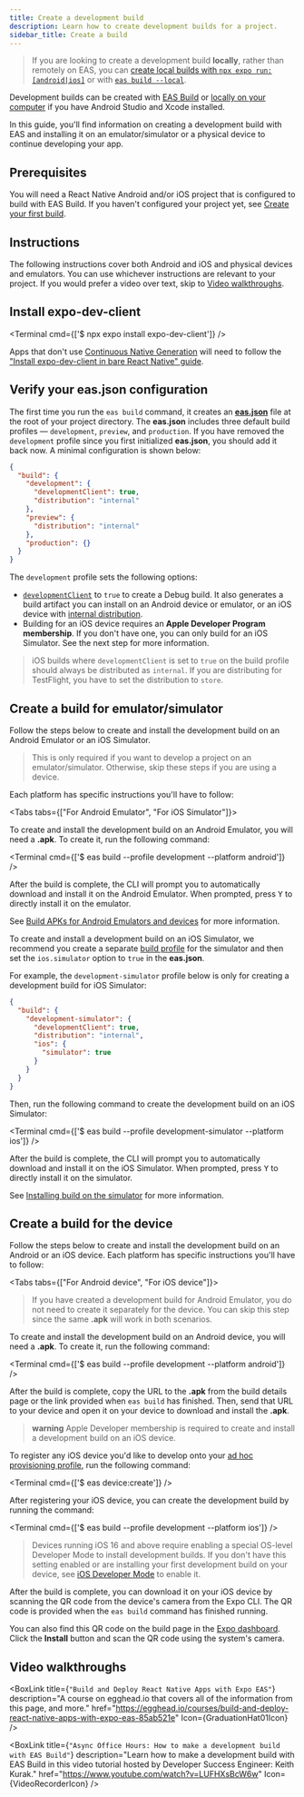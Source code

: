 ```yaml
---
title: Create a development build
description: Learn how to create development builds for a project.
sidebar_title: Create a build
---
```



> If you are looking to create a development build **locally**, rather than remotely on EAS, you can [create local builds with `npx expo run:[android|ios]`](/guides/local-app-development/#local-builds-with-expo-dev-client) or with [`eas build --local`](/build-reference/local-builds/).

Development builds can be created with [EAS Build](/build/introduction/) or [locally on your computer](/guides/local-app-development/) if you have Android Studio and Xcode installed.

In this guide, you'll find information on creating a development build with EAS and installing it on an emulator/simulator or a physical device to continue developing your app.

## Prerequisites

You will need a React Native Android and/or iOS project that is configured to build with EAS Build. If you haven't configured your project yet, see [Create your first build](/build/setup/).

## Instructions

The following instructions cover both Android and iOS and physical devices and emulators. You can use whichever instructions are relevant to your project. If you would prefer a video over text, skip to [Video walkthroughs](#video-walkthroughs).

<Step label="1">

## Install expo-dev-client

<Terminal cmd={['$ npx expo install expo-dev-client']} />

<Collapsible summary="Are you using this library in a bare React Native app?">

Apps that don't use [Continuous Native Generation](/workflow/continuous-native-generation/) will need to follow the ["Install expo-dev-client in bare React Native" guide](/bare/install-dev-builds-in-bare/).

</Collapsible>

</Step>

<Step label="2">

## Verify your eas.json configuration

The first time you run the `eas build` command, it creates an [**eas.json**](/build/eas-json/) file at the root of your project directory. The **eas.json** includes three default build profiles &mdash; `development`, `preview`, and `production`. If you have removed the `development` profile since you first initialized **eas.json**, you should add it back now. A minimal configuration is shown below:

```json eas.json
{
  "build": {
    "development": {
      "developmentClient": true,
      "distribution": "internal"
    },
    "preview": {
      "distribution": "internal"
    },
    "production": {}
  }
}
```

The `development` profile sets the following options:

- [`developmentClient`](/eas/json/#developmentclient) to `true` to create a Debug build. It also generates a build artifact you can install on an Android device or emulator, or an iOS device with [internal distribution](/build/internal-distribution/).
- Building for an iOS device requires an **Apple Developer Program membership**. If you don't have one, you can only build for an iOS Simulator. See the next step for more information.

> iOS builds where `developmentClient` is set to `true` on the build profile should always be distributed as `internal`. If you are distributing for TestFlight, you have to set the distribution to `store`.

</Step>

<Step label="3">

## Create a build for emulator/simulator

Follow the steps below to create and install the development build on an Android Emulator or an iOS Simulator.

> This is only required if you want to develop a project on an emulator/simulator. Otherwise, skip these steps if you are using a device.

Each platform has specific instructions you'll have to follow:

<Tabs tabs={["For Android Emulator", "For iOS Simulator"]}>

<Tab>

To create and install the development build on an Android Emulator, you will need a **.apk**. To create it, run the following command:

<Terminal cmd={['$ eas build --profile development --platform android']} />

After the build is complete, the CLI will prompt you to automatically download and install it on the Android Emulator. When prompted, press <kbd>Y</kbd> to directly install it on the emulator.

See [Build APKs for Android Emulators and devices](/build-reference/apk/#installing-your-build) for more information.

</Tab>

<Tab>

To create and install a development build on an iOS Simulator, we recommend you create a separate [build profile](/build/eas-json/#build-profiles) for the simulator and then set the `ios.simulator` option to `true` in the **eas.json**.

For example, the `development-simulator` profile below is only for creating a development build for iOS Simulator:

```json eas.json
{
  "build": {
    "development-simulator": {
      "developmentClient": true,
      "distribution": "internal",
      "ios": {
        "simulator": true
      }
    }
  }
}
```

Then, run the following command to create the development build on an iOS Simulator:

<Terminal cmd={['$ eas build --profile development-simulator --platform ios']} />

After the build is complete, the CLI will prompt you to automatically download and install it on the iOS Simulator. When prompted, press <kbd>Y</kbd> to directly install it on the simulator.

See [Installing build on the simulator](/build-reference/simulators/#installing-build-on-the-simulator) for more information.

</Tab>

</Tabs>

</Step>

<Step label="4">

## Create a build for the device

Follow the steps below to create and install the development build on an Android or an iOS device. Each platform has specific instructions you'll have to follow:

<Tabs tabs={["For Android device", "For iOS device"]}>

<Tab>

> If you have created a development build for Android Emulator, you do not need to create it separately for the device. You can skip this step since the same **.apk** will work in both scenarios.

To create and install the development build on an Android device, you will need a **.apk**. To create it, run the following command:

<Terminal cmd={['$ eas build --profile development --platform android']} />

After the build is complete, copy the URL to the **.apk** from the build details page or the link provided when `eas build` has finished. Then, send that URL to your device and open it on your device to download and install the **.apk**.

</Tab>

<Tab>

> **warning** Apple Developer membership is required to create and install a development build on an iOS device.

To register any iOS device you'd like to develop onto your [ad hoc provisioning profile](/build/internal-distribution/#22-configure-app-signing-credentials-for-ios), run the following command:

<Terminal cmd={['$ eas device:create']} />

After registering your iOS device, you can create the development build by running the command:

<Terminal cmd={['$ eas build --profile development --platform ios']} />

> Devices running iOS 16 and above require enabling a special OS-level Developer Mode to install development builds. If you don't have this setting enabled or are installing your first development build on your device, see [iOS Developer Mode](/guides/ios-developer-mode/) to enable it.

After the build is complete, you can download it on your iOS device by scanning the QR code from the device's camera from the Expo CLI. The QR code is provided when the `eas build` command has finished running.

You can also find this QR code on the build page in the [Expo dashboard](https://expo.dev/accounts/[account]/projects/[project]/builds). Click the **Install** button and scan the QR code using the system's camera.

</Tab>

</Tabs>
</Step>

## Video walkthroughs

<BoxLink
  title={`"Build and Deploy React Native Apps with Expo EAS"`}
  description="A course on egghead.io that covers all of the information from this page, and more."
  href="https://egghead.io/courses/build-and-deploy-react-native-apps-with-expo-eas-85ab521e"
  Icon={GraduationHat01Icon}
/>

<BoxLink
  title={`"Async Office Hours: How to make a development build with EAS Build"`}
  description="Learn how to make a development build with EAS Build in this video tutorial hosted by Developer Success Engineer: Keith Kurak."
  href="https://www.youtube.com/watch?v=LUFHXsBcW6w"
  Icon={VideoRecorderIcon}
/>
